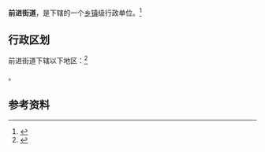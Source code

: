 {{中国乡级行政区|21/13/02/003/000}}

'''前进街道'''，是{{PRC admin/fullname|21/13/02/003/000|3}}下辖的一个[[乡镇|乡镇]]级行政单位。<ref>{{PRC admin/ref sgc|{{PRC admin/parent|21/13/02/003/000}}}}</ref>

== 行政区划 ==

前进街道下辖以下地区：<ref>{{PRC admin/ref sgc|21/13/02/003/000}}</ref>

{{PRC admin/children|21/13/02/003/000}}。

== 参考资料 ==

{{reflist}}

{{行政区划小作品}}
{{PRC admin/navcat|21/13/02/003/000}}